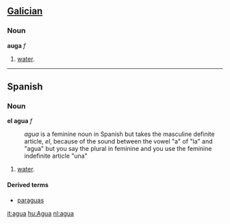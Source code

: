 ==[[Galician]]==
===Noun===
'''auga''' ''f''


#[[water]].

----

==Spanish==
===Noun===
'''el agua''' ''f''
: ''agua'' is a feminine noun in Spanish but takes the masculine definite article, ''el'', because of the sound between the vowel "a" of "la" and "agua" but you say the plural in feminine and you use the feminine indefinite article "una"

#[[water]].

====Derived terms====
*[[paraguas]]

[[it:agua]]
[[hu:Agua]]
[[nl:agua]]